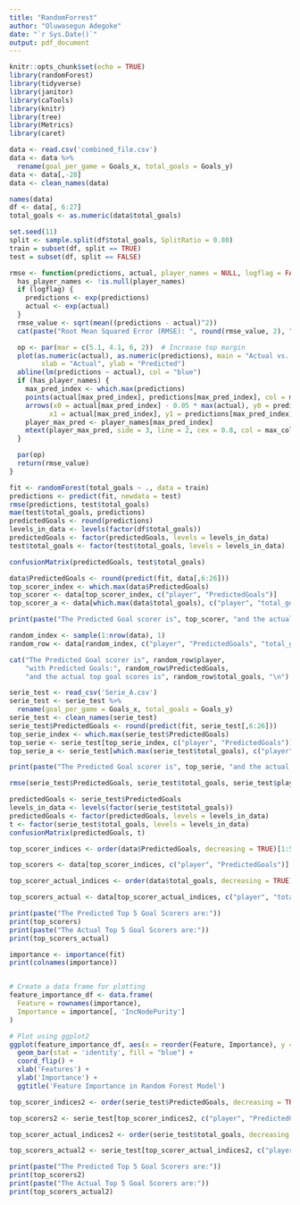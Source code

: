 ```yaml
---
title: "RandomForrest"
author: "Oluwasegun Adegoke"
date: "`r Sys.Date()`"
output: pdf_document
---
```


```r
knitr::opts_chunk$set(echo = TRUE)
library(randomForest)
library(tidyverse)
library(janitor)
library(caTools)
library(knitr)
library(tree)
library(Metrics)
library(caret)
```


```r
data <- read.csv('combined_file.csv')
data <- data %>%
  rename(goal_per_game = Goals_x, total_goals = Goals_y)
data <- data[,-28]
data <- clean_names(data)
```

```r
names(data)
df <- data[, 6:27]
total_goals <- as.numeric(data$total_goals)
```


```r
set.seed(11)
split <- sample.split(df$total_goals, SplitRatio = 0.80)
train = subset(df, split == TRUE)
test = subset(df, split == FALSE)
```


```r
rmse <- function(predictions, actual, player_names = NULL, logflag = FALSE, max_color = "red") {
  has_player_names <- !is.null(player_names)
  if (logflag) {
    predictions <- exp(predictions)
    actual <- exp(actual)
  }
  rmse_value <- sqrt(mean((predictions - actual)^2))
  cat(paste("Root Mean Squared Error (RMSE): ", round(rmse_value, 2), "\n"))

  op <- par(mar = c(5.1, 4.1, 6, 2))  # Increase top margin
  plot(as.numeric(actual), as.numeric(predictions), main = "Actual vs. Predicted",
        xlab = "Actual", ylab = "Predicted")
  abline(lm(predictions ~ actual), col = "blue")
  if (has_player_names) {
    max_pred_index <- which.max(predictions)
    points(actual[max_pred_index], predictions[max_pred_index], col = max_color, pch = 19, cex = 1.5)
    arrows(x0 = actual[max_pred_index] - 0.05 * max(actual), y0 = predictions[max_pred_index] - 0.05 * max(predictions),
          x1 = actual[max_pred_index], y1 = predictions[max_pred_index], col = max_color)
    player_max_pred <- player_names[max_pred_index]
    mtext(player_max_pred, side = 3, line = 2, cex = 0.8, col = max_color)
  }

  par(op)
  return(rmse_value)
}

```


```r
fit <- randomForest(total_goals ~ ., data = train)
predictions <- predict(fit, newdata = test)
rmse(predictions, test$total_goals)
mae(test$total_goals, predictions)
predictedGoals <- round(predictions)
levels_in_data <- levels(factor(df$total_goals))
predictedGoals <- factor(predictedGoals, levels = levels_in_data)
test$total_goals <- factor(test$total_goals, levels = levels_in_data)
```
```r
confusionMatrix(predictedGoals, test$total_goals)
```


```r
data$PredictedGoals <- round(predict(fit, data[,6:26]))
top_scorer_index <- which.max(data$PredictedGoals)
top_scorer <- data[top_scorer_index, c("player", "PredictedGoals")]
top_scorer_a <- data[which.max(data$total_goals), c("player", "total_goals")]

print(paste("The Predicted Goal scorer is", top_scorer, "and the actual top goal scores is", top_scorer_a))
```


```r
random_index <- sample(1:nrow(data), 1)
random_row <- data[random_index, c("player", "PredictedGoals", "total_goals")]

cat("The Predicted Goal scorer is", random_row$player, 
    "with Predicted Goals:", random_row$PredictedGoals,
    "and the actual top goal scores is", random_row$total_goals, "\n")

```


```r
serie_test <- read_csv('Serie_A.csv')
serie_test <- serie_test %>%
  rename(goal_per_game = Goals_x, total_goals = Goals_y)
serie_test <- clean_names(serie_test)
serie_test$PredictedGoals <- round(predict(fit, serie_test[,6:26]))
top_serie_index <- which.max(serie_test$PredictedGoals)
top_serie <- serie_test[top_serie_index, c("player", "PredictedGoals")]
top_serie_a <- serie_test[which.max(serie_test$total_goals), c("player", "total_goals")]

print(paste("The Predicted Goal scorer is", top_serie, "and the actual top goal scores is", top_serie_a))
```

```r
rmse(serie_test$PredictedGoals, serie_test$total_goals, serie_test$player)
```


```r
predictedGoals <- serie_test$PredictedGoals
levels_in_data <- levels(factor(serie_test$total_goals))
predictedGoals <- factor(predictedGoals, levels = levels_in_data)
t <- factor(serie_test$total_goals, levels = levels_in_data)
confusionMatrix(predictedGoals, t)
```


```r
top_scorer_indices <- order(data$PredictedGoals, decreasing = TRUE)[1:5]

top_scorers <- data[top_scorer_indices, c("player", "PredictedGoals")]

top_scorer_actual_indices <- order(data$total_goals, decreasing = TRUE)[1:5]

top_scorers_actual <- data[top_scorer_actual_indices, c("player", "total_goals")]

print(paste("The Predicted Top 5 Goal Scorers are:"))
print(top_scorers)
print(paste("The Actual Top 5 Goal Scorers are:"))
print(top_scorers_actual)
```


```r
importance <- importance(fit)
print(colnames(importance))


# Create a data frame for plotting
feature_importance_df <- data.frame(
  Feature = rownames(importance),
  Importance = importance[, 'IncNodePurity']
)

# Plot using ggplot2
ggplot(feature_importance_df, aes(x = reorder(Feature, Importance), y = Importance)) +
  geom_bar(stat = 'identity', fill = "blue") +
  coord_flip() +
  xlab('Features') +
  ylab('Importance') +
  ggtitle('Feature Importance in Random Forest Model')
```


```r

top_scorer_indices2 <- order(serie_test$PredictedGoals, decreasing = TRUE)[1:5]

top_scorers2 <- serie_test[top_scorer_indices2, c("player", "PredictedGoals")]

top_scorer_actual_indices2 <- order(serie_test$total_goals, decreasing = TRUE)[1:5]

top_scorers_actual2 <- serie_test[top_scorer_actual_indices2, c("player", "total_goals")]

print(paste("The Predicted Top 5 Goal Scorers are:"))
print(top_scorers2)
print(paste("The Actual Top 5 Goal Scorers are:"))
print(top_scorers_actual2)
```




